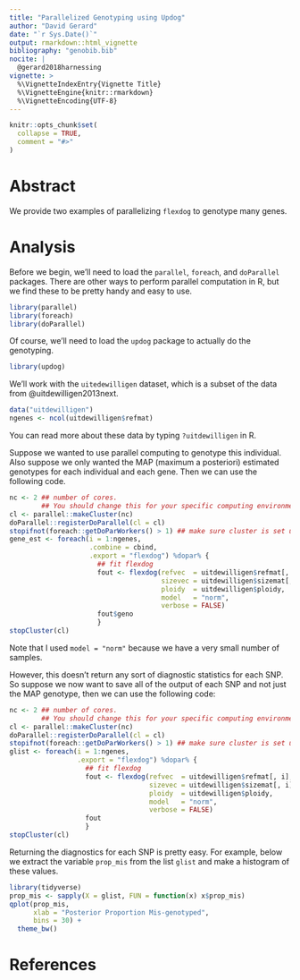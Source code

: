 ```yaml
---
title: "Parallelized Genotyping using Updog"
author: "David Gerard"
date: "`r Sys.Date()`"
output: rmarkdown::html_vignette
bibliography: "genobib.bib"
nocite: |
  @gerard2018harnessing
vignette: >
  %\VignetteIndexEntry{Vignette Title}
  %\VignetteEngine{knitr::rmarkdown}
  %\VignetteEncoding{UTF-8}
---
```


```r
knitr::opts_chunk$set(
  collapse = TRUE,
  comment = "#>"
)
```

# Abstract

We provide two examples of parallelizing `flexdog` to genotype many genes.

# Analysis

Before we begin, we'll need to load the `parallel`, `foreach`, and `doParallel` packages. There are other ways to perform parallel computation in R, but we find these to be pretty handy and easy to use.

```r
library(parallel)
library(foreach)
library(doParallel)
```

Of course, we'll need to load the `updog` package to actually do the genotyping.
```r
library(updog)
```

We'll work with the `uitedewilligen` dataset, which is a subset of the data from @uitdewilligen2013next.
```r
data("uitdewilligen")
ngenes <- ncol(uitdewilligen$refmat)
```
You can read more about these data by typing `?uitdewilligen` in R. 


Suppose we wanted to use parallel computing to genotype this individual. Also suppose we only wanted the MAP (maximum a posteriori) estimated genotypes for each individual and each gene. Then we can use the following code.
```r
nc <- 2 ## number of cores. 
        ## You should change this for your specific computing environment.
cl <- parallel::makeCluster(nc)
doParallel::registerDoParallel(cl = cl)
stopifnot(foreach::getDoParWorkers() > 1) ## make sure cluster is set up.
gene_est <- foreach(i = 1:ngenes, 
                    .combine = cbind, 
                    .export = "flexdog") %dopar% {
                      ## fit flexdog
                      fout <- flexdog(refvec  = uitdewilligen$refmat[, i], 
                                      sizevec = uitdewilligen$sizemat[, i], 
                                      ploidy  = uitdewilligen$ploidy, 
                                      model   = "norm", 
                                      verbose = FALSE)
                      fout$geno
                      }
stopCluster(cl)
```

Note that I used `model = "norm"` because we have a very small number of samples.

However, this doesn't return any sort of diagnostic statistics for each SNP. So suppose we now want to save all of the output of each SNP and not just the MAP genotype, then we can use the following code:

```r
nc <- 2 ## number of cores. 
        ## You should change this for your specific computing environment.
cl <- parallel::makeCluster(nc)
doParallel::registerDoParallel(cl = cl)
stopifnot(foreach::getDoParWorkers() > 1) ## make sure cluster is set up.
glist <- foreach(i = 1:ngenes, 
                 .export = "flexdog") %dopar% {
                   ## fit flexdog
                   fout <- flexdog(refvec  = uitdewilligen$refmat[, i], 
                                   sizevec = uitdewilligen$sizemat[, i], 
                                   ploidy  = uitdewilligen$ploidy, 
                                   model   = "norm", 
                                   verbose = FALSE)
                   fout
                   }
stopCluster(cl)
```


Returning the diagnostics for each SNP is pretty easy. For example, below we extract the variable `prop_mis` from the list `glist` and make a histogram of these values.
```r
library(tidyverse)
prop_mis <- sapply(X = glist, FUN = function(x) x$prop_mis)
qplot(prop_mis, 
      xlab = "Posterior Proportion Mis-genotyped", 
      bins = 30) +
  theme_bw()
```

# References
